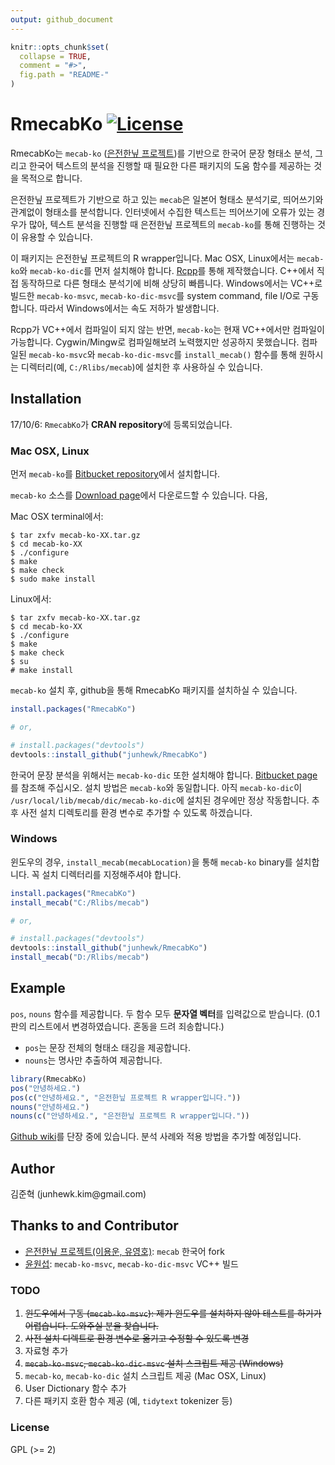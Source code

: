 ```yaml
---
output: github_document
---
```


<!-- README.md is generated from README.Rmd. Please edit that file -->

```r
knitr::opts_chunk$set(
  collapse = TRUE,
  comment = "#>",
  fig.path = "README-"
)
```

# RmecabKo [![License](http://img.shields.io/badge/license-GPL%20%28%3E=%202%29-brightgreen.svg?style=flat)](http://www.gnu.org/licenses/gpl-2.0.html)

RmecabKo는 `mecab-ko` ([은전한닢 프로젝트](http://eunjeon.blogspot.com/))를 기반으로 한국어 문장 형태소 분석, 그리고 한국어 텍스트의 분석을 진행할 때 필요한 다른 패키지의 도움 함수를 제공하는 것을 목적으로 합니다. 

은전한닢 프로젝트가 기반으로 하고 있는 `mecab`은 일본어 형태소 분석기로, 띄어쓰기와 관계없이 형태소를 분석합니다. 인터넷에서 수집한 텍스트는 띄어쓰기에 오류가 있는 경우가 많아, 텍스트 분석을 진행할 때 은전한닢 프로젝트의 `mecab-ko`를 통해 진행하는 것이 유용할 수 있습니다.

이 패키지는 은전한닢 프로젝트의 R wrapper입니다. Mac OSX, Linux에서는 `mecab-ko`와 `mecab-ko-dic`를 먼저 설치해야 합니다. [Rcpp](http://dirk.eddelbuettel.com/code/rcpp.html)를 통해 제작했습니다. C++에서 직접 동작하므로 다른 형태소 분석기에 비해 상당히 빠릅니다. Windows에서는 VC++로 빌드한 `mecab-ko-msvc`, `mecab-ko-dic-msvc`를 system command, file I/O로 구동합니다. 따라서 Windows에서는 속도 저하가 발생합니다.

Rcpp가 VC++에서 컴파일이 되지 않는 반면, `mecab-ko`는 현재 VC++에서만 컴파일이 가능합니다. Cygwin/Mingw로 컴파일해보려 노력했지만 성공하지 못했습니다. 컴파일된 `mecab-ko-msvc`와 `mecab-ko-dic-msvc`를 `install_mecab()` 함수를 통해 원하시는 디렉터리(예, `C:/Rlibs/mecab`)에 설치한 후 사용하실 수 있습니다.


## Installation

17/10/6: `RmecabKo`가 **CRAN repository**에 등록되었습니다.

### Mac OSX, Linux

먼저 `mecab-ko`를 [Bitbucket repository](https://bitbucket.org/eunjeon/mecab-ko)에서 설치합니다.

`mecab-ko` 소스를 [Download page](https://bitbucket.org/eunjeon/mecab-ko/downloads/)에서 다운로드할 수 있습니다. 다음,

Mac OSX terminal에서:

```shell
$ tar zxfv mecab-ko-XX.tar.gz
$ cd mecab-ko-XX
$ ./configure 
$ make
$ make check
$ sudo make install
```

Linux에서:

```shell
$ tar zxfv mecab-ko-XX.tar.gz
$ cd mecab-ko-XX
$ ./configure 
$ make
$ make check
$ su
# make install
```

`mecab-ko` 설치 후, github을 통해 RmecabKo 패키지를 설치하실 수 있습니다.

```r
install.packages("RmecabKo")

# or,

# install.packages("devtools")
devtools::install_github("junhewk/RmecabKo")
```

한국어 문장 분석을 위해서는 `mecab-ko-dic` 또한 설치해야 합니다. [Bitbucket page](https://bitbucket.org/eunjeon/mecab-ko-dic)를 참조해 주십시오. 설치 방법은 `mecab-ko`와 동일합니다. 아직 `mecab-ko-dic`이 `/usr/local/lib/mecab/dic/mecab-ko-dic`에 설치된 경우에만 정상 작동합니다. 추후 사전 설치 디렉토리를 환경 변수로 추가할 수 있도록 하겠습니다.

### Windows

윈도우의 경우, `install_mecab(mecabLocation)`을 통해 `mecab-ko` binary를 설치합니다. 꼭 설치 디렉터리를 지정해주셔야 합니다.

```r
install.packages("RmecabKo")
install_mecab("C:/Rlibs/mecab")

# or,

# install.packages("devtools")
devtools::install_github("junhewk/RmecabKo")
install_mecab("D:/Rlibs/mecab")
```


## Example

`pos`, `nouns` 함수를 제공합니다. 두 함수 모두 **문자열 벡터**를 입력값으로 받습니다. (0.1판의 리스트에서 변경하였습니다. 혼동을 드려 죄송합니다.)

* `pos`는 문장 전체의 형태소 태깅을 제공합니다.
* `nouns`는 명사만 추출하여 제공합니다.

```r
library(RmecabKo)
pos("안녕하세요.")
pos(c("안녕하세요.", "은전한닢 프로젝트 R wrapper입니다."))
nouns("안녕하세요.")
nouns(c("안녕하세요.", "은전한닢 프로젝트 R wrapper입니다."))
```

[Github wiki](https://github.com/junhewk/RmecabKo/wiki)를 단장 중에 있습니다. 분석 사례와 적용 방법을 추가할 예정입니다.


## Author

김준혁 (junhewk.kim@gmail.com)


## Thanks to and Contributor

* [은전한닢 프로젝트(이용운, 유영호)](http://eunjeon.blogspot.com/): `mecab` 한국어 fork 
* [윤원섭](www.github.com/Pusnow): `mecab-ko-msvc`, `mecab-ko-dic-msvc` VC++ 빌드


### TODO

1. <del>윈도우에서 구동 (`mecab-ko-msvc`): 제가 윈도우를 설치하지 않아 테스트를 하기가 어렵습니다. 도와주실 분을 찾습니다.</del>
2. <del>사전 설치 디렉트로 환경 변수로 옮기고 수정할 수 있도록 변경</del>
3. 자료형 추가
4. <del>`mecab-ko-msvc`, `mecab-ko-dic-msvc` 설치 스크립트 제공 (Windows)</del>
5. `mecab-ko`, `mecab-ko-dic` 설치 스크립트 제공 (Mac OSX, Linux)
6. User Dictionary 함수 추가
7. 다른 패키지 호환 함수 제공 (예, `tidytext` tokenizer 등)


### License

GPL (>= 2)
